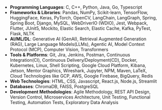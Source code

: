 - **Programming Languages**: C,  C++,  Python,  Java,  Go,  Typescript
- **Frameworks & Libraries**: Pandas, NumPy, Scikit-learn, TensorFlow, HuggingFace, Keras, PyTorch, OpenCV, LangChain, LangGraph, Spring, Spring Boot, Django, MySQL, WebDriverIO (WDIO), Jest, Webpack, Flutter, JUnit5, Mockito, Elastic Search, Elastic Cache, Kafka, PyTest, Flask, NLTK
- **AI/ML/DL**: Generative AI (GenAI), Retrieval Augmented Generation (RAG), Large Language Models(LLMs), Agentic AI, Model Context Protocol (MCP), Computer Vision, Transformers
- **Tools & Platforms**: Git, Jira, Jenkins, Postman, Continuous Integration(CI), Continuous
Delivery/Deployment(CD), Docker, Kubernetes, Linux, Shell Scripting, Google Cloud Platform, Kibana, Jetson, Mentor Graphics, Wireshark, Jupyter, NPM, Maven, LaTeX, Cloud Technologies like GCP, AWS, Google Firebase, BigQuery, Redis
- **Web Technologies**: HTML, CSS, Javascript, React.js, Node.js, Streamlit
- **Databases**: ChromaDB, FAISS, PostgreSQL
- **Development Methodologies**: Agile Methodology, REST API Design, Version Control, Microservices Architecture, Unit Testing, Functional Testing, Automation Tests, Exploratory Data Analysis